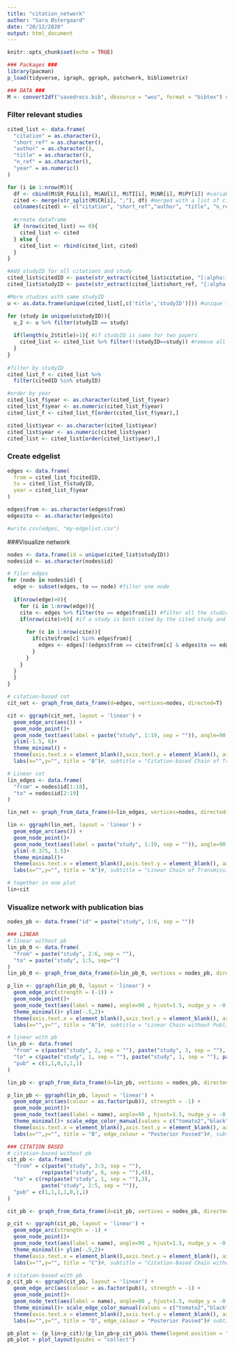 ```yaml
---
title: "citation_network"
author: "Sara Østergaard"
date: "20/12/2020"
output: html_document
---
```


```r
knitr::opts_chunk$set(echo = TRUE)
```

```r
### Packages ###
library(pacman)
p_load(tidyverse, igraph, ggraph, patchwork, bibliometrix)

### DATA ###
M <- convert2df("savedrecs.bib", dbsource = "wos", format = "bibtex") #from world of science
```

### Filter relevant studies
```r
cited_list <- data.frame(
  "citation" = as.character(),
  "short_ref" = as.character(),
  "author" = as.character(),
  "title" = as.character(), 
  "n_ref" = as.character(),
  "year" = as.numeric()
)

for (i in 1:nrow(M)){
  df <- cbind(M$SR_FULL[i], M$AU[i], M$TI[i], M$NR[i], M$PY[i]) #variables we need
  cited <- merge(str_split(M$CR[i], ";"), df) #merged with a list of citations
  colnames(cited) <- c("citation", "short_ref","author", "title", "n_ref", "year") #change colnames
  
  #create dataframe
  if (nrow(cited_list) == 0){
    cited_list <- cited
  } else {
    cited_list <- rbind(cited_list, cited)
  }
}

#Add studyID for all citations and study
cited_list$citedID <- paste(str_extract(cited_list$citation, "[:alpha:]+"), str_extract(cited_list$citation, "\\d+"), sep = "") 
cited_list$studyID <- paste(str_extract(cited_list$short_ref, "[:alpha:]+"), cited_list$year, sep ="")

#More studies with same studyID
u <- as.data.frame(unique(cited_list[,c('title','studyID')])) #unique title and studyID

for (study in unique(u$studyID)){
  u_2 <- u %>% filter(studyID == study)
  
  if(length(u_2$title)>1){ #if studyID is same for two papers
    cited_list <- cited_list %>% filter(!(studyID==study)) #remove all studies with that studyID
  }
}
 
#filter by studyID
cited_list_f <- cited_list %>% 
  filter(citedID %in% studyID)

#order by year
cited_list_f$year <- as.character(cited_list_f$year)
cited_list_f$year <- as.numeric(cited_list_f$year)
cited_list_f <- cited_list_f[order(cited_list_f$year),]

cited_list$year <- as.character(cited_list$year)
cited_list$year <- as.numeric(cited_list$year)
cited_list <- cited_list[order(cited_list$year),]
```

### Create edgelist
```r
edges <- data.frame(
  from = cited_list_f$citedID,
  to = cited_list_f$studyID,
  year = cited_list_f$year
)

edges$from <- as.character(edges$from)
edges$to <- as.character(edges$to)

#write.csv(edges, "my-edgelist.csv")
```

###Visualize network
```r
nodes <- data.frame(id = unique(cited_list$studyID))
nodes$id <- as.character(nodes$id)

# filer edges
for (node in nodes$id) {
  edge <- subset(edges, to == node) #filter one node
  
  if(nrow(edge)>0){
    for (i in 1:nrow(edge)){
    cite <- edges %>% filter(to == edge$from[i]) #filter all the studies the node cites
    if(nrow(cite)>0){ #if a study is both cited by the cited study and the node
      
      for (c in 1:nrow(cite)){
        if(cite$from[c] %in% edge$from){
          edges <- edges[!(edges$from == cite$from[c] & edges$to == edge$to[i]),]
        }
      }
    }
  }
  }
}

# citation-based cot
cit_net <- graph_from_data_frame(d=edges, vertices=nodes, directed=T)

cit <- ggraph(cit_net, layout = 'linear') +
  geom_edge_arc(aes()) +
  geom_node_point()+
  geom_node_text(aes(label = paste("study", 1:19, sep = "")), angle=90 , hjust=1.5, nudge_y = -0.01) + 
  ylim(-1.5, 6)+
  theme_minimal() + 
  theme(axis.text.x = element_blank(),axis.text.y = element_blank(), axis.ticks = element_blank()) + 
  labs(x="",y="", title = "B")#, subtitle = "Citation-based Chain of Transmission", edge_colour = "StudyID")

# Linear cot
lin_edges <- data.frame(
  "from" = nodes$id[1:18],
  "to" = nodes$id[2:19]
)

lin_net <- graph_from_data_frame(d=lin_edges, vertices=nodes, directed=T)

lin <- ggraph(lin_net, layout = 'linear') +
  geom_edge_arc(aes()) +
  geom_node_point()+
  geom_node_text(aes(label = paste("study", 1:19, sep = "")), angle=90 , hjust=1.5, nudge_y = -0.01)+
  ylim(-0.375, 1.5)+
  theme_minimal()+ 
  theme(axis.text.x = element_blank(),axis.text.y = element_blank(), axis.ticks = element_blank()) + 
  labs(x="",y="", title = "A")#, subtitle = "Linear Chain of Transmission", edge_colour = "StudyID")

# together in one plot
lin+cit 
```

### Visualize network with publication bias
```r
nodes_pb <- data.frame("id" = paste("study", 1:6, sep = ""))

### LINEAR
# linear without pb
lin_pb_0 <- data.frame(
  "from" = paste("study", 2:6, sep = ""),
  "to" = paste("study", 1:5, sep="")
)
lin_pb_0 <- graph_from_data_frame(d=lin_pb_0, vertices = nodes_pb, directed=T)

p_lin <- ggraph(lin_pb_0, layout = 'linear') +
  geom_edge_arc(strength = (-1)) +
  geom_node_point()+
  geom_node_text(aes(label = name), angle=90 , hjust=1.5, nudge_y = -0.01)+
  theme_minimal()+ ylim(-.5,2)+
  theme(axis.text.x = element_blank(),axis.text.y = element_blank(), axis.ticks = element_blank())+#, panel.grid.major = element_blank(), panel.grid.minor = element_blank()) + 
  labs(x="",y="", title = "A")#, subtitle = "Linear Chain without Publication Bias")

# linear with pb
lin_pb <- data.frame(
  "from" = c(paste("study", 2, sep = ""), paste("study", 3, sep = ""), paste("study", 3:6, sep = "")),
  "to" = c(paste("study", 1, sep = ""), paste("study", 1, sep = ""), paste("study", 2:5, sep = "")),
  "pub" = c(1,1,0,1,1,1)
)

lin_pb <- graph_from_data_frame(d=lin_pb, vertices = nodes_pb, directed=T)

p_lin_pb <- ggraph(lin_pb, layout = 'linear') +
  geom_edge_arc(aes(colour = as.factor(pub)), strength = -1) +
  geom_node_point()+
  geom_node_text(aes(label = name), angle=90 , hjust=1.5, nudge_y = -0.01)+
  theme_minimal()+ scale_edge_color_manual(values = c("tomato2","black"))+ ylim(-.5,2)+
  theme(axis.text.x = element_blank(),axis.text.y = element_blank(), axis.ticks = element_blank())+#, panel.grid.major = element_blank(), panel.grid.minor = element_blank()) + 
  labs(x="",y="", title = "B", edge_colour = "Posterior Passed")#, subtitle = "Linear Chain with Publication Bias")

### CITATION BASED
# citation-based without pb
cit_pb <- data.frame(
  "from" = c(paste("study", 3:5, sep = ""), 
           rep(paste("study", 6, sep = ""),4)),
  "to" = c(rep(paste("study", 1, sep = ""),3), 
           paste("study", 2:5, sep = "")),
  "pub" = c(1,1,1,1,0,1,1)
)

cit_pb <- graph_from_data_frame(d=cit_pb, vertices = nodes_pb, directed=T)

p_cit <- ggraph(cit_pb, layout = 'linear') +
  geom_edge_arc(strength = -1) +
  geom_node_point()+
  geom_node_text(aes(label = name), angle=90 , hjust=1.5, nudge_y = -0.01)+
  theme_minimal()+ ylim(-.5,2)+
  theme(axis.text.x = element_blank(),axis.text.y = element_blank(), axis.ticks = element_blank())+#, panel.grid.major = element_blank(), panel.grid.minor = element_blank()) + 
  labs(x="",y="", title = "C")#, subtitle = "Citation-Based Chain without Publication Bias")

# citation-based with pb
p_cit_pb <- ggraph(cit_pb, layout = 'linear') +
  geom_edge_arc(aes(colour = as.factor(pub)), strength = -1) +
  geom_node_point()+
  geom_node_text(aes(label = name), angle=90 , hjust=1.5, nudge_y = -0.01)+
  theme_minimal()+ scale_edge_color_manual(values = c("tomato2","black"))+ ylim(-.5,2)+
  theme(axis.text.x = element_blank(),axis.text.y = element_blank(), axis.ticks = element_blank())+#, panel.grid.major = element_blank(), panel.grid.minor = element_blank()) + 
  labs(x="",y="", title = "D", edge_colour = "Posterior Passed")# subtitle = "Citation-Based Chain with Publication Bias")

pb_plot <- (p_lin+p_cit)/(p_lin_pb+p_cit_pb)& theme(legend.position = "bottom")
pb_plot + plot_layout(guides = "collect")
```

